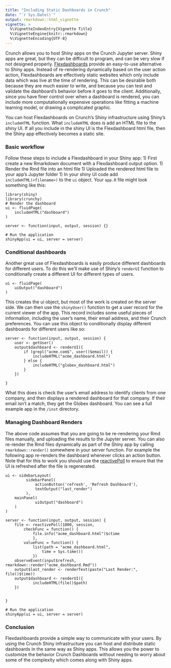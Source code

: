 ```yaml
---
title: "Including Static Dashboards in Crunch"
date: "`r Sys.Date()`"
output: rmarkdown::html_vignette
vignette: >
  %\VignetteIndexEntry{Vignette Title}
  %\VignetteEngine{knitr::rmarkdown}
  %\VignetteEncoding{UTF-8}
---
```


Crunch allows you to host Shiny apps on the Crunch Jupyter server. Shiny apps are great, but they can be difficult to program, and can be very slow if not designed properly. [Flexdashboards](https://rmarkdown.rstudio.com/flexdashboard/) provide an easy-to-use alternative to Shiny apps. Instead of re-rendering dynamically based on the user action action, Flexdashboards are effectively static websites which only include data which was live at the time of rendering. This can be desirable both because they are much easier to write, and because you can test and validate the dashboard's behavior before it goes to the client. Additionally, since you have finer control over when a dashboard is rendered, you can include more computationally expensive operations like fitting a machine learning model, or drawing a complicated graphic. 

You can host Flexdashboards on Crunch's Shiny infrastructure using Shiny's `includeHTML` function. What `includeHTML` does is add an HTML file to the shiny UI. If all you include in the shiny UI is the Flexdashboard html file, then the Shiny app effectively becomes a static site. 

### Basic workflow
Follow these steps to include a Flexdashboard in your Shiny app: 
1) First create a new Rmarkdown document with a Flexdashboard output option. 
1) Render the Rmd file into an html file
1) Uploaded the rendered html file to your app's Jupyter folder
1) In your shiny UI code add `includeHTML(<filename>)` to the `ui` object. Your `app.R` file might look something like this:

```
library(shiny)
library(crunchy)
# Render the dashboard
ui <- fluidPage(
    includeHTML("dashboard")
)

server <- function(input, output, session) {}

# Run the application 
shinyApp(ui = ui, server = server)
```

### Conditional dashboards

Another great use of Flexdashboards is easily produce different dashboards for different users. To do this we'll make use of Shiny's `renderUI` function to conditionally create a different UI for different types of users.

```
ui <- fluidPage(
    uiOutput("dashboard")
)
```

This creates the ui object, but most of the work is created on the server side. We can then use the `shinyUser()` function to get a user record for the current viewer of the app. This record includes some useful pieces of information, including the user's name, their email address, and their Crunch preferences. You can use this object to conditionally display different dashboards for different users like so: 

```
server <- function(input, output, session) {
    user <- getUser()
    output$dashboard <- renderUI({
        if (grepl("acme.com$", user()$email)) {
            includeHTML("acme_dashboard.html")
        } else {
            includeHTML("globex_dashboard.html")
        }
    })
    
}
```
What this does is check the user's email address to identify clients from one company, and then displays a rendered dashboard for that company. If their email isn't a match, they get the Globex dashboard. You can see a full example app in the `/inst` directory. 


### Managing Dashboard Renders

The above code assumes that you are going to be re-rendering your Rmd files manually, and uploading the results to the Jupyter server. You can also re-render the Rmd files dynamically as part of the Shiny app by calling `rmarkdown::render()` somewhere in your server function. For example the following app re-renders the dashboard whenever clicks an action button. Note that for this to work you should use the [reactivePoll](https://shiny.rstudio.com/reference/shiny/1.0.2/reactivePoll.html) to ensure that the UI is refreshed after the file is regenerated. 

```
ui <- sidebarLayout(
         sidebarPanel(
             actionButton('refresh', 'Refresh Dashboard'),
             textOutput("last_render")
         ),
    mainPanel(
             uiOutput("dashboard")
    )
)

server <- function(input, output, session) {
    file <- reactivePoll(1000, session,
        checkFunc = function() {
            file.info("acme_dashboard.html")$ctime
            }, 
        valueFunc = function() {
            list(path = "acme_dashboard.html",
                time = Sys.time())
            })
    observeEvent(input$refresh, rmarkdown::render("acme_dashboard.Rmd"))
    output$last_render <- renderText(paste("Last Render:", file()$time))
    output$dashboard <- renderUI({
            includeHTML(file()$path)
    })
    
    
}

# Run the application 
shinyApp(ui = ui, server = server)
```

### Conclusion

Flexdashboards provide a simple way to communicate with your users. By using the Crunch Shiny infrastructure you can host and distribute static dashboards in the same way as Shiny apps. This allows you the power to customize the behavior Crunch Dashboards without needing to worry about some of the complexity which comes along with Shiny apps. 